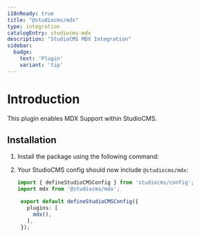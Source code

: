 ```yaml
---
i18nReady: true
title: "@studiocms/mdx"
type: integration
catalogEntry: studiocms-mdx
description: "StudioCMS MDX Integration"
sidebar:
  badge: 
    text: 'Plugin'
    variant: 'tip'
---
```



# Introduction

This plugin enables MDX Support within StudioCMS.

## Installation

1. Install the package using the following command:

   <PackageManagers pkg="studiocms" type='run' args='add @studiocms/mdx' />

2. Your StudioCMS config should now include `@studiocms/mdx`:

   ```ts twoslash title="studiocms.config.mjs" ins={2, 6}
   import { defineStudioCMSConfig } from 'studiocms/config';
   import mdx from '@studiocms/mdx';

    export default defineStudioCMSConfig({
      plugins: [
        mdx(),
      ],
    });
   ```